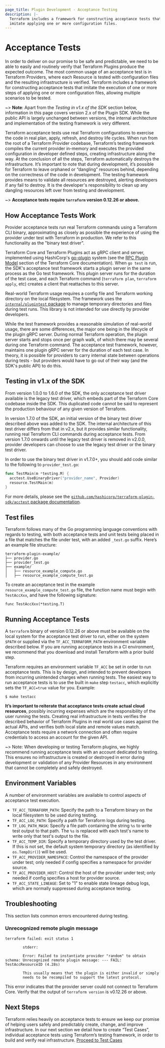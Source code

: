 ```yaml
---
page_title: Plugin Development - Acceptance Testing
description: |-
  Terraform includes a framework for constructing acceptance tests that
  imitate applying one or more configuration files.
---
```


# Acceptance Tests

In order to deliver on our promise to be safe and predictable, we need to be
able to easily and routinely verify that Terraform Plugins produce the expected
outcome. The most common usage of an acceptance test is in Terraform Providers,
where each Resource is tested with configuration files and the resulting
infrastructure is verified. Terraform includes a framework for constructing
acceptance tests that imitate the execution of one or more steps of applying one
or more configuration files, allowing multiple scenarios to be tested.

~> **Note**: Apart from the _Testing in v1.x of the SDK_ section below, information in this page covers version 2.x of the Plugin SDK. While the public API is largely unchanged between versions, the internal architecture and implementation of the testing framework is very different.

Terraform acceptance tests use real Terraform configurations to exercise the
code in real plan, apply, refresh, and destroy life cycles. When run from the
root of a Terraform Provider codebase, Terraform’s testing framework compiles
the current provider in-memory and executes the provided configuration in
developer defined steps, creating infrastructure along the way. At the
conclusion of all the steps, Terraform automatically destroys the
infrastructure. It’s important to note that during development, it’s possible
for Terraform to leave orphaned or “dangling” resources behind, depending on the
correctness of the code in development. The testing framework provides means to
validate all resources are destroyed, alerting developers if any fail to
destroy. It is the developer's responsibility to clean up any dangling resources
left over from testing and development.

~> **Acceptance tests require `terraform` version 0.12.26 or above.**

## How Acceptance Tests Work

Provider acceptance tests run real Terraform commands using a Terraform CLI binary, approximating as closely as possible the experience of using the provider under test with Terraform in production. We refer to this functionality as the "binary test driver".

Terraform Core and Terraform Plugins act as gRPC client and server, implemented using HashiCorp's [go-plugin](https://github.com/hashicorp/go-plugin) system (see the [RPC Plugin Model](https://github.com/hashicorp/terraform/tree/main/docs/plugin-protocol) section of the Terraform Core documentation).  When `go test` is run, the SDK's acceptance test framework starts a plugin server in the same process as the Go test framework. This plugin server runs for the duration of the test case, and each Terraform command (`terraform plan`, `terraform apply`, etc) creates a client that reattaches to this server.

Real-world Terraform usage requires a config file and Terraform working directory on the local filesystem. The framework uses the [`internal/plugintest` package](https://pkg.go.dev/github.com/hashicorp/terraform-plugin-sdk/v2/internal/plugintest) to manage temporary directories and files during test runs. This library is not intended for use directly by provider developers.

While the test framework provides a reasonable simulation of real-world usage, there are some differences, the major one being in the lifecycle of the plugin gRPC server. During normal Terraform operation, the plugin server starts and stops once per graph walk, of which there may be several during one Terraform command. The acceptance test framework, however, maintains one plugin gRPC server for the duration of each test case. In theory, it is possible for providers to carry internal state between operations during tests - but providers would have to go out of their way (and the SDK's public API) to do this.

## Testing in v1.x of the SDK

From version 1.0.0 to 1.6.0 of the SDK, the only acceptance test driver available is the legacy test driver, which embeds part of the Terraform Core codebase inside the SDK. This duplicated code cannot be said to represent the production behaviour of any given version of Terraform.

In version 1.7.0 of the SDK, an initial version of the binary test driver described above was added to the SDK. The internal architecture of this test driver differs from that in v2.x, but it provides similar functionality, running real Terraform CLI commands during acceptance tests. From version 1.7.0 onwards until the legacy test driver is removed in v2.0.0, provider developers can choose to use the legacy test driver or the binary test driver.

In order to use the binary test driver in v1.7.0+, you should add code similar to the following to `provider_test.go`:

```go
func TestMain(m *testing.M) {
  acctest.UseBinaryDriver("provider_name", Provider)
  resource.TestMain(m)
}
```

For more details, please see the [`github.com/hashicorp/terraform-plugin-sdk/acctest` package documentation](https://pkg.go.dev/github.com/hashicorp/terraform-plugin-sdk/acctest).

## Test files

Terraform follows many of the Go programming language conventions with regards
to testing, with both acceptance tests and unit tests being placed in a file
that matches the file under test, with an added `_test.go` suffix. Here’s an
example file structure:

```
terraform-plugin-example/
├── provider.go
├── provider_test.go
├── example/
│   ├── resource_example_compute.go
│   ├── resource_example_compute_test.go
```

To create an acceptance test in the example `resource_example_compute_test.go`
file, the function name must begin with `TestAccXxx`, and have the following
signature:

```
func TestAccXxx(*testing.T)
```

## Running Acceptance Tests

A `terraform` binary of version 0.12.26 or above must be available on the local system for the acceptance test driver to run, either on the system `$PATH` or supplied via the `TF_ACC_TERRAFORM_PATH` environment variable described below. If you are running acceptance tests in a CI environment, we recommend that you download and install Terraform with a prior build step.

Terraform requires an environment variable `TF_ACC` be set in order to run
acceptance tests. This is by design, and intended to prevent developers from
incurring unintended charges when running tests. The easiest way to run
acceptance tests is to use the built in `make` step `testacc`, which explicitly
sets the `TF_ACC=true` value for you. Example:

```
$ make testacc
```

**It’s important to reiterate that acceptance tests create actual cloud resources**,
possibly incurring expenses which are the responsibility of the user running
the tests. Creating real infrastructure in
tests verifies the described behavior of Terraform Plugins in real world use
cases against the actual APIs, and verifies both local state and remote values
match. Acceptance tests require a network connection and often require
credentials to access an account for the given API.

~> Note: When developing or testing Terraform plugins, we highly recommend
running acceptance tests with an account dedicated to testing. This ensures no
infrastructure is created or destroyed in error during development or validation
of any Provider Resources in any environment that cannot be completely and
safely destroyed.

## Environment Variables

A number of environment variables are available to control aspects of acceptance test execution.

- `TF_ACC_TERRAFORM_PATH`: Specify the path to a Terraform binary on the local filesystem to be used during testing.
- `TF_ACC_LOG_PATH`: Specify a path for Terraform logs during testing.
- `TF_LOG_PATH_MASK`: Specify a file path containing the string `%s` to write test output to that path. The `%s` is replaced with each test's name to write only that test's output to the file.
- `TF_ACC_TEMP_DIR`: Specify a temporary directory used by the test driver. If this is not set, the default system temporary directory (as identified by `os.TempDir()`) will be used.
- `TF_ACC_PROVIDER_NAMESPACE`: Control the namespace of the provider under test; only needed if config specifies a namespace for provider source.
- `TF_ACC_PROVIDER_HOST`: Control the host of the provider under test; only needed if config specifies a host for provider source.
- `TF_ACC_STATE_LINEAGE`: Set to "1" to enable state lineage debug logs, which are normally suppressed during acceptance testing.

## Troubleshooting

This section lists common errors encountered during testing.

### Unrecognized remote plugin message

```
terraform failed: exit status 1

        stderr:

        Error: Failed to instantiate provider "random" to obtain schema: Unrecognized remote plugin message: --- FAIL: TestAccResourceID (4.28s)

        This usually means that the plugin is either invalid or simply
        needs to be recompiled to support the latest protocol.
```

This error indicates that the provider server could not connect to Terraform Core. Verify that the output of `terraform version` is v0.12.26 or above.

## Next Steps

Terraform relies heavily on acceptance tests to ensure we keep our promise of
helping users safely and predictably create, change, and improve
infrastructure. In our next section we detail how to create “Test Cases”,
individual acceptance tests using Terraform’s testing framework, in order to
build and verify real infrastructure. [Proceed to Test
Cases](/plugin/sdkv2/testing/acceptance-tests/testcase)
